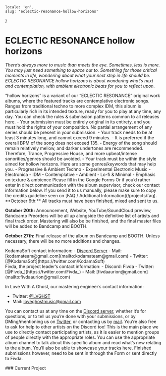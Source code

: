     locale: 'en',
    slug: 'eclectic-resonance-hollow-horizons'
}

# ECLECTIC RESONANCE hollow horizons

*There’s always more to music than meets the eye. Sometimes, less is more. You may just need something to space out to. Something for those critical moments in life, wondering about what your next step in life should be. ECLECTIC RESONANCE hollow horizons is about wondering what’s next and contemplation, with ambient electronic beats for you to reflect upon.*

<WrappableParagraph title="Presentation">
“hollow horizons” is a variant of our “ECLECTIC RESONANCE” original work albums, where the featured tracks are contemplative electronic songs. Ranges from traditional techno to more complex IDM, this album is particularly rich in its intended texture, ready for you to play at any time, any day.
</WrappableParagraph>

<WrappableParagraph title="General KodamaSounds Specific Rules">
    <CtaButton link='/projects/faq' icon='book'>
        <span>You can check the rules & submission patterns common to all releases here.</span>
    </CtaButton>
</WrappableParagraph>

<WrappableParagraph title="hollow horizons Specific Music Rules">
- Your submission must be entirely original in its entirety, and you must hold the rights of your composition. No partial arrangement of any series should be present in your submission.
- Your track needs to be at least 3 minutes long, and cannot exceed 9 minutes.
- It is preferred if the overall BPM of the song does not exceed 135.
- Energy of the song should remain relatively mellow, and darker undertones are recommended. Therefore, Trance, Progressive House, and more upbeat/intense sonorities/genres should be avoided.
- Your track must be within the style aimed for hollow horizons. Here are some genres/keywords that may help you.
    - Progressive & Ambient Techno
    - Experimental Electronic Music
    - Electronica
    - IDM
    - Contemplative
    - Ambient
    - Lo-fi & Minimal
    - Emphasis on texture & ambience

</WrappableParagraph>

<WrappableParagraph title="Track Submission">
<CtaButton link='https://forms.gle/DU89awpw9bpPvuCo7' icon='envelope'>
    <span>Please fill in the Google Forms</span>
</CtaButton>
Or if you’d rather enter in direct communication with the album supervisor, check our contact information below. If you send it to us manually, please make sure to copy the credits guideline seen on [FAQ / Additional Information](/projects/faq).
</WrappableParagraph>

<WrappableParagraph title="Deadlines">
**October 6th:** All tracks must have been finished, mixed and sent to us.

**October 20th:** Announcement, Website, YouTube/SoundCloud preview, Bandcamp Preorders will be all up alongside the definitive list of artists and final track order. Mastering will also be be finished, and the final master files will be added to Bandcamp and BOOTH.

**October 27th:** Final release of the album on Bandcamp and BOOTH. Unless necessary, there will be no more additions and changes.
</WrappableParagraph>

<WrappableParagraph title="Contact (Questions / Submissions)">
KodamaSoft contact information:
- <a href="/discord">Discord Server</a> 
- Mail: [kodamateam@gmail.com](mailto:kodamateam@gmail.com)
- Twitter: [@KodamaSoft](https://twitter.com/KodamaSoft)

<br/>
Fivda, the project leader’s contact information:
- Discord: Fivda
- Twitter: [@Fivda_](https://twitter.com/Fivda_)
- Mail: [fivdaaurion@gmail.com](mailto:fivdaaurion@gmail.com)

In Love With A Ghost, our mastering engineer’s contact information:
- Twitter: [@LVGHST](https://twitter.com/LVGHST)
- Mail: [loveghostmusic@gmail.com](mailto:loveghostmusic@gmail.com)

You can contact us at any time on the <a href="/discord">Discord server</a>, whether it’s for questions, or to tell us you’re done with your submissions, or by DMing/mentioning us on [Twitter](https://twitter.com/KodamaSoft), or contacting us by [mail](mailto:kodamateam@gmail.com). You’re also free to ask for help to other artists on the Discord too! This is the main place we use to directly contact participating artists, as it is easier to mention groups of people directly with the appropriate roles. You can use the appropriate album channel to talk about this specific album and read what’s new relating to the album. You’ll also be able to showcase your tracks here. Finished submissions however, need to be sent in through the Form or sent directly to Fivda.
</WrappableParagraph>

<WrappableParagraph title="Releases Information">
### Current Project
<ProjectInformation slug="eclectic-resonance-hollow-horizons"/>
</WrappableParagraph>